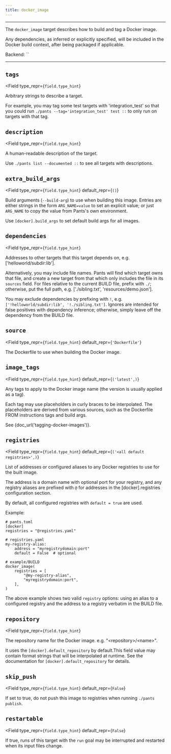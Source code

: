 ```yaml
---
title: docker_image
---
```



---

The `docker_image` target describes how to build and tag a Docker image.

Any dependencies, as inferred or explicitly specified, will be included in the Docker build context, after being packaged if applicable.

Backend: <span className="color--primary">``</span>

---

<span className={styles.options}>

## `tags`

<Field
    type_repr={`field.type_hint`}
>
Arbitrary strings to describe a target.

For example, you may tag some test targets with &#x27;integration_test&#x27; so that you could run `./pants --tag='integration_test' test ::` to only run on targets with that tag.
</Field>

## `description`

<Field
    type_repr={`field.type_hint`}
>
A human-readable description of the target.

Use `./pants list --documented ::` to see all targets with descriptions.
</Field>

## `extra_build_args`

<Field
    type_repr={`field.type_hint`}
    default_repr={`()`}
>
Build arguments (`--build-arg`) to use when building this image. Entries are either strings in the form `ARG_NAME=value` to set an explicit value; or just `ARG_NAME` to copy the value from Pants&#x27;s own environment.

Use `[docker].build_args` to set default build args for all images.
</Field>

## `dependencies`

<Field
    type_repr={`field.type_hint`}
>
Addresses to other targets that this target depends on, e.g. [&#x27;helloworld/subdir:lib&#x27;].

Alternatively, you may include file names. Pants will find which target owns that file, and create a new target from that which only includes the file in its `sources` field. For files relative to the current BUILD file, prefix with `./`; otherwise, put the full path, e.g. [&#x27;./sibling.txt&#x27;, &#x27;resources/demo.json&#x27;].

You may exclude dependencies by prefixing with `!`, e.g. `['!helloworld/subdir:lib', '!./sibling.txt']`. Ignores are intended for false positives with dependency inference; otherwise, simply leave off the dependency from the BUILD file.
</Field>

## `source`

<Field
    type_repr={`field.type_hint`}
    default_repr={`'Dockerfile'`}
>
The Dockerfile to use when building the Docker image.
</Field>

## `image_tags`

<Field
    type_repr={`field.type_hint`}
    default_repr={`('latest',)`}
>
Any tags to apply to the Docker image name (the version is usually applied as a tag).

Each tag may use placeholders in curly braces to be interpolated. The placeholders are derived from various sources, such as the Dockerfile FROM instructions tags and build args.

See &#123;doc_url(&#x27;tagging-docker-images&#x27;)&#125;.
</Field>

## `registries`

<Field
    type_repr={`field.type_hint`}
    default_repr={`('<all default registries>',)`}
>
List of addresses or configured aliases to any Docker registries to use for the built image.

The address is a domain name with optional port for your registry, and any registry aliases are prefixed with `@` for addresses in the [docker].registries configuration section.

By default, all configured registries with `default = true` are used.

Example:
```
# pants.toml
[docker]
registries = "@registries.yaml"

# registries.yaml
my-registry-alias:
    address = "myregistrydomain:port"
    default = False  # optional

# example/BUILD
docker_image(
    registries = [
        "@my-registry-alias",
        "myregistrydomain:port",
    ],
)
```

The above example shows two valid `registry` options: using an alias to a configured registry and the address to a registry verbatim in the BUILD file.
</Field>

## `repository`

<Field
    type_repr={`field.type_hint`}
>
The repository name for the Docker image. e.g. &quot;&lt;repository&gt;/&lt;name&gt;&quot;.

It uses the `[docker].default_repository` by default.This field value may contain format strings that will be interpolated at runtime. See the documentation for `[docker].default_repository` for details.
</Field>

## `skip_push`

<Field
    type_repr={`field.type_hint`}
    default_repr={`False`}
>
If set to true, do not push this image to registries when running `./pants publish`.
</Field>

## `restartable`

<Field
    type_repr={`field.type_hint`}
    default_repr={`False`}
>
If true, runs of this target with the `run` goal may be interrupted and restarted when its input files change.
</Field>



</span>
